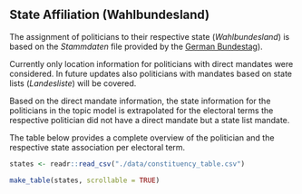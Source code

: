 ## State Affiliation (Wahlbundesland)

The assignment of politicians to their respective state (*Wahlbundesland*) is based on the *Stammdaten* file provided by the [German Bundestag](https://www.bundestag.de/services/opendata){target="_blank"}). 

Currently only location information for politicians with direct mandates were considered. In future updates also politicians with mandates based on state lists (*Landesliste*) will be covered. 

Based on the direct mandate information, the state information for the politicians in the topic model is extrapolated for the electoral terms the respective politician did not have a direct mandate but a state list mandate.

The table below provides a complete overview of the politician and the respective state association per electoral term.

```r
states <- readr::read_csv("./data/constituency_table.csv")

make_table(states, scrollable = TRUE)
```

